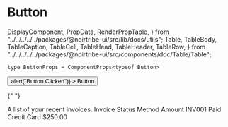 # Button

  DisplayComponent,
  PropData,
  RenderPropTable,
} from "../../../../../packages/@noirtribe-ui/src/lib/docs/utils";
  Table,
  TableBody,
  TableCaption,
  TableCell,
  TableHead,
  TableHeader,
  TableRow,
} from "../../../../../packages/@noirtribe-ui/src/components/doc/Table/Table";

`type ButtonProps = ComponentProps<typeof Button>`

<div className="h-3/5">
  <DisplayComponent>
    <Button
      className="my-10"
      variant="default"
      size="xl"
      onClick={() => alert("Button Clicked")}
    >
      Button
    </Button>
  </DisplayComponent>
  <RenderPropTable propInfo={PropData} />

{" "}

<Table>
  <TableCaption>A list of your recent invoices.</TableCaption>
  <TableHeader>
    <TableRow>
      <TableHead className="w-[100px]">Invoice</TableHead>
      <TableHead>Status</TableHead>
      <TableHead>Method</TableHead>
      <TableHead className="text-right">Amount</TableHead>
    </TableRow>
  </TableHeader>
  <TableBody>
    <TableRow>
      <TableCell className="font-medium">INV001</TableCell>
      <TableCell>Paid</TableCell>
      <TableCell>Credit Card</TableCell>
      <TableCell className="text-right">$250.00</TableCell>
    </TableRow>
  </TableBody>
</Table>

</div>
